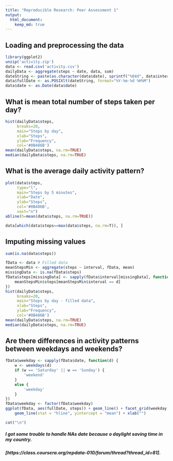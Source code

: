 ```yaml
---
title: "Reproducible Research: Peer Assessment 1"
output: 
  html_document:
    keep_md: true
---
```


## Loading and preprocessing the data
```r
library(ggplot2)
unzip('activity.zip')
data <- read.csv('activity.csv')
dailyData <- aggregate(steps ~ date, data, sum)
dateString <- paste(as.character(data$date), sprintf("%04d", data$interval))
data$fullDate <- as.POSIXlt(dateString, format="%Y-%m-%d %H%M")
data$date <- as.Date(data$date)
```

## What is mean total number of steps taken per day?
```r
hist(dailyData$steps,
     breaks=20,
     main="Steps by day",
     xlab="Steps",
     ylab="Frequency",
     col='#0B486B')
mean(dailyData$steps, na.rm=TRUE)
median(dailyData$steps, na.rm=TRUE)
```

## What is the average daily activity pattern?
```r
plot(data$steps,
     type="l",
     main="Steps by 5 minutes",
     xlab="Date",
     ylab="Steps",     
     col='#0B486B',
     xaxt="n")
abline(h=mean(data$steps, na.rm=TRUE))

data[which(data$steps==max(data$steps, na.rm=T)), ]
```

## Imputing missing values
```r
sum(is.na(data$steps))

fData <- data # Filled data
meanStepsMin <- aggregate(steps ~ interval, fData, mean)
missingData <- is.na(fData$steps)
fData$steps[missingData] <- sapply(fData$interval[missingData], function(d) {
    meanStepsMin$steps[meanStepsMin$interval == d]
})
hist(dailyData$steps,
     breaks=20,
     main="Steps by day - filled data",
     xlab="Steps",
     ylab="Frequency",
     col='#0B486B')
mean(dailyData$steps, na.rm=TRUE)
median(dailyData$steps, na.rm=TRUE)
```


## Are there differences in activity patterns between weekdays and weekends?
```r
fData$weekday <- sapply(fData$date, function(d) {
    w <- weekdays(d)
    if (w == 'Saturday' || w == 'Sunday') {
        'weekend'
    }
    else {
        'weekday'
    }
})
fData$weekday <- factor(fData$weekday)
ggplot(fData, aes(fullDate, steps)) + geom_line() + facet_grid(weekday ~ .) +
    geom_line(stat = "hline", yintercept = "mean") + xlab("")

```
```r
cat("\n")
```
##### I got some trouble to handle NAs date because o daylight saving time in my country.
##### [https://class.coursera.org/repdata-010/forum/thread?thread_id=81].